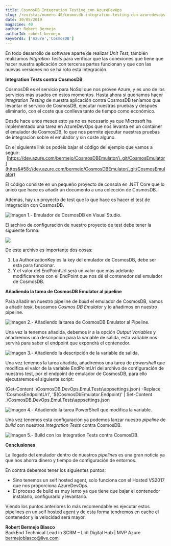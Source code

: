 ```yaml
---
title: CosmosDB Integration Testing con AzureDevOps
slug: /revistas/numero-40/cosmosdb-integration-testing-con-azuredevops
date: 30/05/2019
magazine: 40
author: Robert Bermejo
authorId: robert-bermejo
keywords: ['Azure','CosmosDB']
---
```



<ArticleHeader frontmatter={props.pageContext.frontmatter} />



En todo desarrollo de software aparte de realizar *Unit Test*, también realizamos *Intgration Tests* para verificar que las conexiones que tiene que hacer nuestra aplicación con terceras partes funcionan y que con las nuevas versiones no se ha roto esta integración.

**Integration Tests contra CosmosDB**

CosmosDB es el servicio para NoSql que nos provee Azure, y es uno de los servicios más usados en estos momentos. Hasta ahora si queríamos hacer *Integration Testing* de nuestra aplicación contra CosmosDB teníamos que levantar el servicio de CosmosDB, ejecutar nuestras pruebas y después eliminarlo, con el coste que conlleva tanto de tiempo como económico.

Desde hace unos meses esto ya no es necesario ya que Microsoft ha implementado una tarea en AzureDevOps que nos levanta en un container el emulador de CosmosDB, lo que nos permite ejecutar nuestras pruebas de integración sobre el emulador y sin coste alguno.

En el siguiente link os podéis bajar el código del ejemplo que vamos a seguir:  [https://dev.azure.com/bermejo/CosmosDBEmulator/\_git/CosmosEmulator](https&#58;//dev.azure.com/bermejo/CosmosDBEmulator/_git/CosmosEmulator)

El código consiste en un pequeño proyecto de consola en .NET Core que lo único que hace es añadir un documento a una colección de CosmosDB.

Además, hay un proyecto de test que lo que hace es hacer el test de integración con CosmosDB.

![Imagen 1.- Emulador de CosmosDB en Visual Studio.](../../../images/numero40/cosmosdb-integration-testing-con-azuredevops/image1.png)

El archivo de configuración de nuestro proyecto de test debe tener la siguiente forma:

![](../../../images/numero40/cosmosdb-integration-testing-con-azuredevops/image2.png)

De este archivo es importante dos cosas:

1. La AuthorizationKey es la key del emulador de CosmosDB, debe ser esta para funcionar.
2. Y el valor del EndPointUrl será un valor que más adelante modificaremos con el EndPoint que nos dé el contenedor del emulador de CosmosDB.


**Añadiendo la tarea de CosmosDB Emulator al pipeline**

Para añadir en nuestro pipeline de *build* el emulador de CosmosDB, vamos a añadir *task*, buscamos *Cosmos DB Emulator* y lo añadimos en nuestro pipeline.

![Imagen 2.- Añadiendo la tarea de CosmosDB Emulator al Pipeline.](../../../images/numero40/cosmosdb-integration-testing-con-azuredevops/image3.png)

Una vez la tenemos añadida, debemos ir a la opción *Output Variables* y añadiremos una descripción para la variable de salida, esta variable nos servirá para saber el endpoint que expondrá el contenedor.​

![Imagen 3.- Añadiendo la descripción de la variable de salida.](../../../images/numero40/cosmosdb-integration-testing-con-azuredevops/image4.png)

Una vez tenemos la tarea añadida, añadiremos una tarea de *powershell* que modifica el valor de la variable EndPointUrl del archivo de configuración de nuestros test, por el endpoint de emulador de CosmosDB, para ello ejecutaremos el siguiente script:

(Get-Content .\CosmosDB.DevOps.Emul.Tests\appsettings.json) -Replace 'CosmosEndpointUrl', '$(CosmosDbEmulator.Endpoint)' | Set-Content .\CosmosDB.DevOps.Emul.Tests\appsettings.json

![Imagen 4.- Añadiendo la tarea PowerShell que modifica la variable.](../../../images/numero40/cosmosdb-integration-testing-con-azuredevops/image5.png)

Una vez tenemos esta configuración ya podemos lanzar nuestro *pipeline* de *build* con nuestros *Integration Tests* contra CosmosDB.

![Imagen 5.- Build con los Integration Tests contra CosmosDB.](../../../images/numero40/cosmosdb-integration-testing-con-azuredevops/image6.png)

**Conclusiones**

La llegado del emulador dentro de nuestros *pipelines* es una gran noticia ya que nos ahorra dinero y tiempo de configuración de entornos.

En contra debemos tener los siguientes puntos:

- Sino tenemos un self hosted agent, solo funciona con el Hosted VS2017 que nos proporciona AzureDevOps.
- El proceso de build es muy lento ya que tiene que bajar el contenedor instalarlo, configurarlo y levantarlo.


Viendo los puntos anteriores lo más recomendable es ejecutar estos pipelines en un self hosted agent y de esta forma tendremos en cache el contenedor y la velocidad será mayor.



**Robert Bermejo Blasco** <br />
BackEnd Technical Lead in SCRM – Lidl Digital Hub | MVP Azure <br />
bermejoblasco@live.com